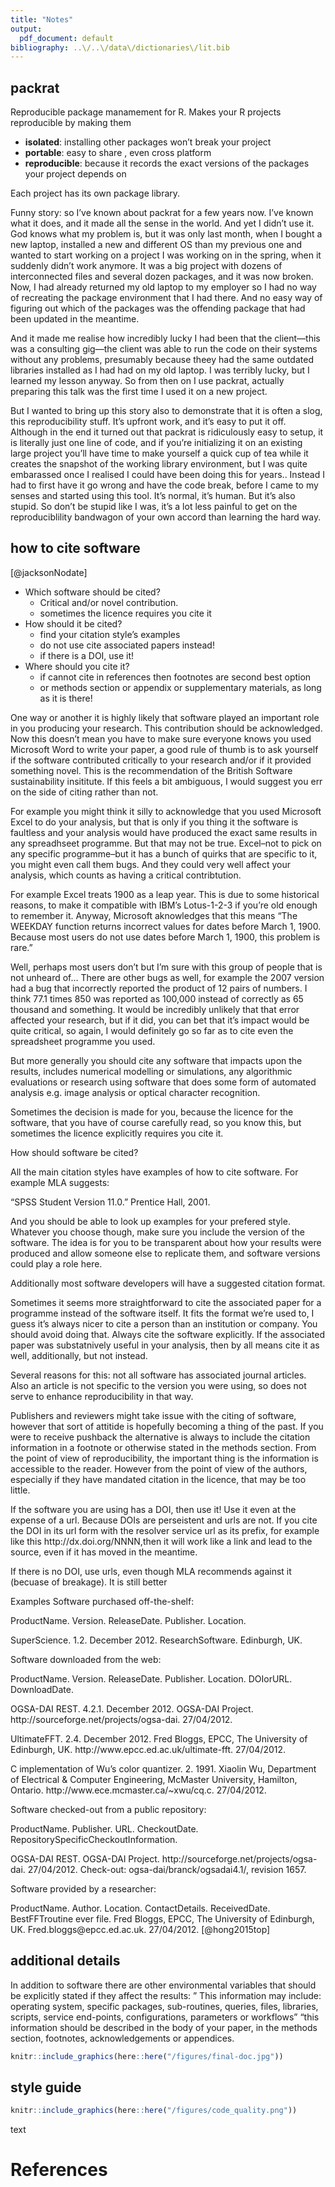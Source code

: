 ```yaml
---
title: "Notes"
output:
  pdf_document: default
bibliography: ..\/..\/data\/dictionaries\/lit.bib
---
```





## packrat

Reproducible package manamement for R. Makes your R projects reproducible by making them 

* **isolated**: installing other packages won't break your project
* **portable**: easy to share , even cross platform
* **reproducible**: because it records the exact versions of the packages your project depends on

Each project has its own package library. 

Funny story: so I've known about packrat for a few years now. I've known what it does, and it made all the sense in the world. And yet I didn't use it. God knows what my problem is, but it was only last month, when I bought a new laptop, installed a new and different OS than my previous one and wanted to start working on a project I was working on in the spring, when it suddenly didn't work anymore. It was a big project with dozens of interconnected files and several dozen packages, and it was now broken. Now, I had already returned my old laptop to my employer so I had no way of recreating the package environment that I had there. And no easy way of figuring out which of the packages was the offending package that had been updated in the meantime. 

And it made me realise how incredibly lucky I had been that the client---this was a consulting gig---the client was able to run the code on their systems without any problems, presumably because theey had the same outdated libraries installed as I had had on my old laptop. I was terribly lucky, but I learned my lesson anyway. So from then on I use packrat, actually preparing this talk was the first time I used it on a new project. 

But I wanted to bring up this story also to demonstrate that it is often a slog, this reproducibility stuff. It's upfront work, and it's easy to put it off. Although in the end it turned out that packrat is ridiculously easy to setup, it is literally just one line of code, and if you're initializing it on an existing large project you'll have time to make yourself a quick cup of tea while it creates the snapshot of the working library environment, but I was quite embarassed once I realised I could have been doing this for years.. Instead I had to first have it go wrong and have the code break, before I came to my senses and started using this tool. It's normal, it's human. But it's also stupid. So don't be stupid like I was, it's a lot less painful to get on the reproduciblility bandwagon of your own accord than learning the hard way. 

## how to cite software 

[@jacksonNodate] 

* Which software should be cited?
  * Critical and/or novel contribution. 
  * sometimes the licence requires you cite it
* How should it be cited?
  * find your citation style's examples
  * do not use cite associated papers instead!
  * if there is a DOI, use it!
* Where should you cite it?
  * if cannot cite in references then footnotes are second best option
  * or methods section or appendix or supplementary materials, as long as it is there!
 
One way or another it is highly likely that software played an important role in you producing your research. This contribution should be acknowledged. Now this doesn't mean you have to make sure everyone knows you used Microsoft Word to write your paper, a good rule of thumb is to ask yourself if the software contributed critically to your research and/or if it provided something novel. This is the recommendation of the British Software sustainability insititute. If this feels a bit ambiguous, I would suggest you err on the side of citing rather than not. 

For example you might think it silly to acknowledge that you used Microsoft Excel to do your analysis, but that is only if you thing it the software is faultless and your analysis would have produced the exact same results in any spreadhseet programme. But that may not be true. Excel--not to pick on any specific programme--but it has a bunch of quirks that are specific to it, you might even call them bugs. And they could very well affect your analysis, which counts as having a critical contribtution. 

For example Excel treats 1900 as a leap year. This is due to some historical reasons, to make it compatible with IBM's Lotus-1-2-3 if you're old enough to remember it. Anyway, Microsoft aknowledges that this means "The WEEKDAY function returns incorrect values for dates before March 1, 1900. Because most users do not use dates before March 1, 1900, this problem is rare."

Well, perhaps most users don't but I'm sure with this group of people that is not unheard of... 
There are other bugs as well, for example the 2007 version had a bug that incorrectly reported the product of 12 pairs of numbers. I think 77.1 times 850 was reported as 100,000 instead of correctly as 65 thousand and something. It would be incredibly unlikely that that error affected your research, but if it did, you can bet that it's impact would be quite critical, so again, I would definitely go so far as to cite even the spreadsheet programme you used. 

But more generally you should cite any software that impacts upon the results, includes numerical modelling or simulations, any algorithmic evaluations or research using software that does some form of automated analysis e.g. image analysis or optical character recognition. 

Sometimes the decision is made for you, because the licence for the software, that you have of course carefully read, so you know this, but sometimes the licence explicitly requires you cite it.  

How should software be cited?

All the main citation styles have examples of how to cite software. For example MLA suggests: 

“SPSS Student Version 11.0.” Prentice Hall, 2001.

And you should be able to look up examples for your prefered style. Whatever you choose though, make sure you include the version of the software. The idea is for you to be transparent about how your results were produced and allow someone else to replicate them, and software versions could play a role here. 

Additionally most software developers will have a suggested citation format. 

Sometimes it seems more straightforward to cite the associated paper for a programme instead of the software itself. It fits the format we're used to, I guess it's always nicer to cite a person than an institution or company. You should avoid doing that. Always cite the software explicitly. If the associated paper was substatnively useful in your analysis, then by all means cite it as well, additionally, but not instead. 

Several reasons for this: not all software has associated journal articles. Also an article is not specific to the version you were using, so does not serve to enhance reproducibility in that way. 

Publishers and reviewers might take issue with the citing of software, however that sort of attitide is hopefully becoming a thing of the past. If you were to receive pushback the alternative is always to include the citation information in a footnote or otherwise stated in the methods section. From the point of view of reproducibility, the important thing is the information is accessible to the reader. However from the point of view of the authors, especially if they have mandated citation in the licence, that may be too little. 

If the software you are using has a DOI, then use it! Use it even at the expense of a url. Because DOIs are perseistent and urls are not. If you cite the DOI in its url form with the resolver service url as its prefix, for example like this http://dx.doi.org/NNNN,then it will work like a link and lead to the source, even if it has moved in the meantime. 

If there is no DOI, use urls, even though MLA recommends against it (becuase of breakage). It is still better 

Examples 
Software purchased off-the-shelf:

ProductName. Version. ReleaseDate. Publisher. Location.

SuperScience. 1.2. December 2012. ResearchSoftware. Edinburgh, UK.

Software downloaded from the web:

ProductName. Version. ReleaseDate. Publisher. Location. DOIorURL. DownloadDate.

OGSA-DAI REST. 4.2.1. December 2012. OGSA-DAI Project. http://sourceforge.net/projects/ogsa-dai. 27/04/2012.

UltimateFFT. 2.4. December 2012. Fred Bloggs, EPCC, The University of Edinburgh, UK. http://www.epcc.ed.ac.uk/ultimate-fft. 27/04/2012.

C implementation of Wu's color quantizer. 2. 1991. Xiaolin Wu, Department of Electrical & Computer Engineering, McMaster University, Hamilton, Ontario. http://www.ece.mcmaster.ca/~xwu/cq.c. 27/04/2012.

Software checked-out from a public repository:

ProductName. Publisher. URL. CheckoutDate. RepositorySpecificCheckoutInformation.

OGSA-DAI REST. OGSA-DAI Project. http://sourceforge.net/projects/ogsa-dai. 27/04/2012. Check-out: ogsa-dai/branck/ogsadai4.1/, revision 1657.

Software provided by a researcher:

ProductName. Author. Location. ContactDetails. ReceivedDate.
BestFFTroutine ever file. Fred Bloggs, EPCC, The University of Edinburgh, UK. Fred.bloggs@epcc.ed.ac.uk. 27/04/2012.
[@hong2015top]

## additional details

In addition to software there are other environmental variables that should be explicitly stated if they affect the results: " This information may include: operating system, specific packages, sub-routines, queries, files, libraries, scripts, service end-points, configurations, parameters or workflows" "this information should be described in the body of your paper, in the methods section, footnotes, acknowledgements or appendices.


```r
knitr::include_graphics(here::here("/figures/final-doc.jpg"))
```


## style guide 

```r
knitr::include_graphics(here::here("/figures/code_quality.png"))
```

text




# References
